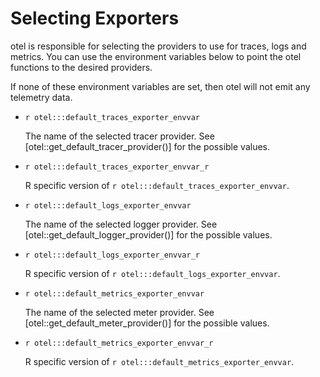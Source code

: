 # Selecting Exporters

otel is responsible for selecting the providers to use for traces,
logs and metrics. You can use the environment variables below to
point the otel functions to the desired providers.

If none of these environment variables are set, then otel will not
emit any telemetry data.

* ``r otel:::default_traces_exporter_envvar``

  The name of the selected tracer provider. See
  [otel::get_default_tracer_provider()] for the possible values.

* ``r otel:::default_traces_exporter_envvar_r``

  R specific version of ``r otel:::default_traces_exporter_envvar``.

* ``r otel:::default_logs_exporter_envvar``

  The name of the selected logger provider. See
  [otel::get_default_logger_provider()] for the possible values.

* ``r otel:::default_logs_exporter_envvar_r``

  R specific version of ``r otel:::default_logs_exporter_envvar``.

* ``r otel:::default_metrics_exporter_envvar``

  The name of the selected meter provider. See
  [otel::get_default_meter_provider()] for the possible values.

* ``r otel:::default_metrics_exporter_envvar_r``

  R specific version of ``r otel:::default_metrics_exporter_envvar``.
